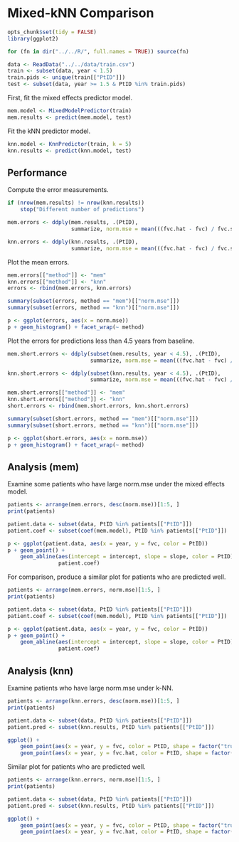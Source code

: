 Mixed-kNN Comparison
====================

```r
opts_chunk$set(tidy = FALSE)
library(ggplot2)

for (fn in dir("../../R/", full.names = TRUE)) source(fn)

data <- ReadData("../../data/train.csv")
train <- subset(data, year < 1.5)
train.pids <- unique(train[["PtID"]])
test <- subset(data, year >= 1.5 & PtID %in% train.pids)
```

First, fit the mixed effects predictor model.

```r
mem.model <- MixedModelPredictor(train)
mem.results <- predict(mem.model, test)
```

Fit the kNN predictor model.

```r
knn.model <- KnnPredictor(train, k = 5)
knn.results <- predict(knn.model, test)
```

Performance
-----------

Compute the error measurements.

```r
if (nrow(mem.results) != nrow(knn.results))
    stop("Different number of predictions")

mem.errors <- ddply(mem.results, .(PtID),
                    summarize, norm.mse = mean(((fvc.hat - fvc) / fvc.sd) ^ 2))

knn.errors <- ddply(knn.results, .(PtID),
                    summarize, norm.mse = mean(((fvc.hat - fvc) / fvc.sd) ^ 2))

```

Plot the mean errors.

```r
mem.errors[["method"]] <- "mem"
knn.errors[["method"]] <- "knn"
errors <- rbind(mem.errors, knn.errors)

summary(subset(errors, method == "mem")[["norm.mse"]])
summary(subset(errors, method == "knn")[["norm.mse"]])

p <- ggplot(errors, aes(x = norm.mse))
p + geom_histogram() + facet_wrap(~ method)
```

Plot the errors for predictions less than 4.5 years from baseline.

```r
mem.short.errors <- ddply(subset(mem.results, year < 4.5), .(PtID),
                          summarize, norm.mse = mean(((fvc.hat - fvc) / fvc.sd) ^ 2))

knn.short.errors <- ddply(subset(knn.results, year < 4.5), .(PtID),
                          summarize, norm.mse = mean(((fvc.hat - fvc) / fvc.sd) ^ 2))

mem.short.errors[["method"]] <- "mem"
knn.short.errors[["method"]] <- "knn"
short.errors <- rbind(mem.short.errors, knn.short.errors)

summary(subset(short.errors, method == "mem")[["norm.mse"]])
summary(subset(short.errors, method == "knn")[["norm.mse"]])

p <- ggplot(short.errors, aes(x = norm.mse))
p + geom_histogram() + facet_wrap(~ method)
```

Analysis (mem)
--------------

Examine some patients who have large norm.mse under the mixed effects model.

```r
patients <- arrange(mem.errors, desc(norm.mse))[1:5, ]
print(patients)

patient.data <- subset(data, PtID %in% patients[["PtID"]])
patient.coef <- subset(coef(mem.model), PtID %in% patients[["PtID"]])

p <- ggplot(patient.data, aes(x = year, y = fvc, color = PtID))
p + geom_point() +
    geom_abline(aes(intercept = intercept, slope = slope, color = PtID),
                patient.coef)
```

For comparison, produce a similar plot for patients who are predicted well.

```r
patients <- arrange(mem.errors, norm.mse)[1:5, ]
print(patients)

patient.data <- subset(data, PtID %in% patients[["PtID"]])
patient.coef <- subset(coef(mem.model), PtID %in% patients[["PtID"]])

p <- ggplot(patient.data, aes(x = year, y = fvc, color = PtID))
p + geom_point() +
    geom_abline(aes(intercept = intercept, slope = slope, color = PtID),
                patient.coef)
```

Analysis (knn)
--------------

Examine patients who have large norm.mse under k-NN.

```r
patients <- arrange(knn.errors, desc(norm.mse))[1:5, ]
print(patients)

patient.data <- subset(data, PtID %in% patients[["PtID"]])
patient.pred <- subset(knn.results, PtID %in% patients[["PtID"]])

ggplot() +
    geom_point(aes(x = year, y = fvc, color = PtID, shape = factor("true")), patient.data) +
    geom_point(aes(x = year, y = fvc.hat, color = PtID, shape = factor("predicted")), patient.pred)
```

Similar plot for patients who are predicted well.

```r
patients <- arrange(knn.errors, norm.mse)[1:5, ]
print(patients)

patient.data <- subset(data, PtID %in% patients[["PtID"]])
patient.pred <- subset(knn.results, PtID %in% patients[["PtID"]])

ggplot() +
    geom_point(aes(x = year, y = fvc, color = PtID, shape = factor("true")), patient.data) +
    geom_point(aes(x = year, y = fvc.hat, color = PtID, shape = factor("predicted")), patient.pred)
```
